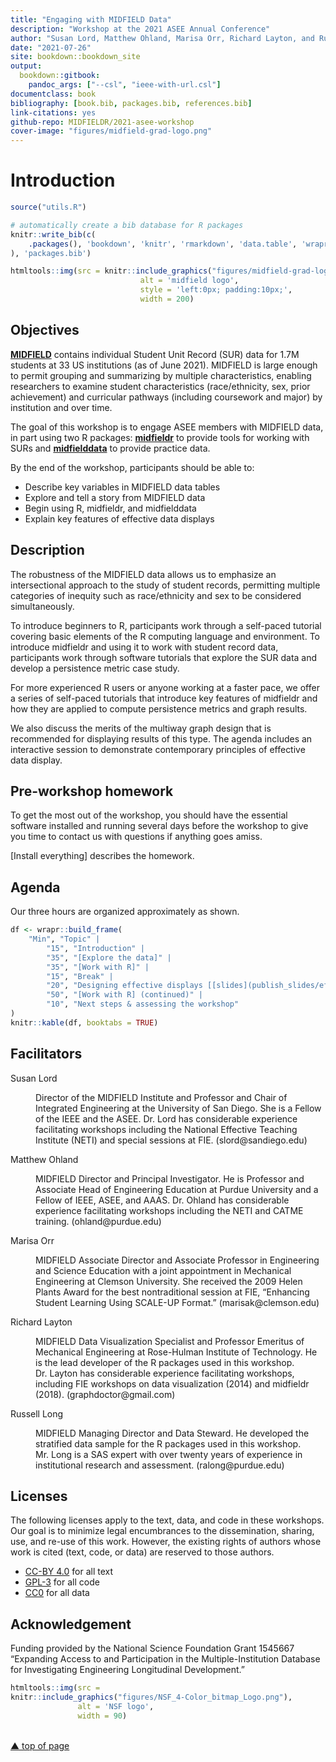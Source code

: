 ```yaml
--- 
title: "Engaging with MIDFIELD Data"
description: "Workshop at the 2021 ASEE Annual Conference"
author: "Susan Lord, Matthew Ohland, Marisa Orr, Richard Layton, and Russell Long"
date: "2021-07-26"
site: bookdown::bookdown_site
output: 
  bookdown::gitbook:
    pandoc_args: ["--csl", "ieee-with-url.csl"]
documentclass: book
bibliography: [book.bib, packages.bib, references.bib]
link-citations: yes
github-repo: MIDFIELDR/2021-asee-workshop
cover-image: "figures/midfield-grad-logo.png"
---
```


# Introduction {#introduction}

```r
source("utils.R")
```

```r
# automatically create a bib database for R packages
knitr::write_bib(c(
	.packages(), 'bookdown', 'knitr', 'rmarkdown', 'data.table', 'wrapr', 'midfieldr', 'midfielddata', 'ggplot2', 'gapminder'
), 'packages.bib')
```

```r
htmltools::img(src = knitr::include_graphics("figures/midfield-grad-logo.png"), 
							 alt = 'midfield logo', 
							 style = 'left:0px; padding:10px;',
							 width = 200)
```

## Objectives 

[**MIDFIELD**](https://engineering.purdue.edu/MIDFIELD){target="_blank"} contains individual Student Unit Record (SUR) data for 1.7M students at 33 US institutions (as of June 2021). MIDFIELD is large enough to permit grouping and summarizing by multiple characteristics, enabling researchers to examine student characteristics (race/ethnicity, sex, prior achievement) and curricular pathways (including coursework and major) by institution and over time. 

The goal of this workshop is to engage ASEE members with MIDFIELD data, in part using two R packages:  [**midfieldr**](https://midfieldr.github.io/midfieldr/){target="_blank"} to provide tools for working with SURs and  [**midfielddata**](https://midfieldr.github.io/midfielddata/){target="_blank"} to provide practice data.

By the end of the workshop, participants should be able to:

- Describe key variables in MIDFIELD data tables 
- Explore and tell a story from MIDFIELD data
- Begin using R, midfieldr, and midfielddata  
- Explain key features of effective data displays 





## Description 

The robustness of the MIDFIELD data allows us to emphasize an intersectional approach to the study of student records, permitting multiple categories of inequity such as race/ethnicity and sex to be considered simultaneously. 

To introduce beginners to R, participants work through a self-paced tutorial covering basic elements of the R computing language and environment. To introduce midfieldr and using it to work with student record data, participants work through software tutorials that explore the SUR data and develop a persistence metric case study. 

For more experienced R users or anyone working at a faster pace, we offer a series of self-paced tutorials that introduce key features of midfieldr and how they are applied to compute persistence metrics and graph results. 

We also discuss the merits of the multiway graph design that is recommended for displaying results of this type. The agenda includes an interactive session to demonstrate contemporary principles of effective data display. 



## Pre-workshop homework 

To get the most out of the workshop, you should have the essential software installed and running several days before the workshop to give you time to contact us with questions if anything goes amiss. 

[Install everything] describes the homework. 





## Agenda 

Our three hours are organized approximately as shown. 

```r
df <- wrapr::build_frame(
	"Min", "Topic" |
		"15", "Introduction" |
		"35", "[Explore the data]" |
		"35", "[Work with R]" |
		"15", "Break" |
		"20", "Designing effective displays [[slides](publish_slides/effective-displays-2021-06-26.pdf)]" |
		"50", "[Work with R] (continued)" |
		"10", "Next steps & assessing the workshop" 
)
knitr::kable(df, booktabs = TRUE)
```







## Facilitators

Susan Lord 

: Director of the MIDFIELD Institute and Professor and Chair of Integrated Engineering at the University of San Diego.  She is a Fellow of the IEEE and the ASEE. Dr. Lord has considerable experience facilitating workshops including the National Effective Teaching Institute (NETI) and special sessions at FIE. (slord@sandiego.edu) 

Matthew Ohland 

: MIDFIELD Director and Principal Investigator. He is Professor and Associate Head of Engineering Education at Purdue University and a Fellow of IEEE, ASEE, and AAAS. Dr. Ohland has considerable experience facilitating workshops including the NETI and CATME training.   (ohland@purdue.edu)

Marisa Orr

: MIDFIELD Associate Director and Associate Professor in Engineering and Science Education with a joint appointment in Mechanical Engineering at Clemson University. She received the 2009 Helen Plants Award for the best nontraditional session at FIE, "Enhancing Student Learning Using SCALE-UP Format." (marisak@clemson.edu)

Richard Layton 

: MIDFIELD  Data Visualization Specialist and Professor Emeritus of Mechanical Engineering at Rose-Hulman Institute of Technology. He is the lead developer of the R packages used in this workshop. Dr. Layton has considerable experience facilitating workshops, including FIE workshops on data visualization (2014) and midfieldr (2018). (graphdoctor@gmail.com) 

Russell Long 

: MIDFIELD Managing Director and Data Steward. He developed the stratified data sample for the R packages used in this workshop. Mr. Long is a SAS expert with over twenty years of experience in institutional research and assessment. (ralong@purdue.edu)




## Licenses 

The following licenses apply to the text, data, and code in these workshops. Our goal is to minimize legal encumbrances to the dissemination, sharing, use, and re-use of this work. However, the existing rights of authors whose work is cited (text, code, or data) are reserved to those authors.

- [CC-BY 4.0](https://creativecommons.org/licenses/by/4.0/legalcode) for all text  
- [GPL-3](https://www.r-project.org/Licenses/GPL-3) for all code  
- [CC0](https://wiki.creativecommons.org/wiki/CC0_use_for_data) for all data    


## Acknowledgement 

Funding provided by the National Science Foundation Grant 1545667 "Expanding Access to and Participation in the Multiple-Institution Database for Investigating Engineering Longitudinal Development." 

```r
htmltools::img(src = 
knitr::include_graphics("figures/NSF_4-Color_bitmap_Logo.png"), 
               alt = 'NSF logo', 
               width = 90)
```



<br>
[&#9650; top of page](#introduction)


